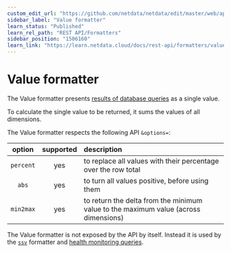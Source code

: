 ```yaml
---
custom_edit_url: "https://github.com/netdata/netdata/edit/master/web/api/formatters/value/README.md"
sidebar_label: "Value formatter"
learn_status: "Published"
learn_rel_path: "REST API/Formatters"
sidebar_position: "1506160"
learn_link: "https://learn.netdata.cloud/docs/rest-api/formatters/value-formatter"
---
```



# Value formatter

The Value formatter presents [results of database queries](/docs/rest-api/queries) as a single value.

To calculate the single value to be returned, it sums the values of all dimensions.

The Value formatter respects the following API `&options=`:

| option    | supported | description |
|:----:     |:-------:  |:----------  |
| `percent` | yes       | to replace all values with their percentage over the row total|
| `abs`     | yes       | to turn all values positive, before using them |
| `min2max` | yes       | to return the delta from the minimum value to the maximum value (across dimensions)|

The Value formatter is not exposed by the API by itself.
Instead it is used by the [`ssv`](/docs/rest-api/formatters/ssv-formatter) formatter
and [health monitoring queries](https://github.com/netdata/netdata/blob/master/src/health/README.md).


